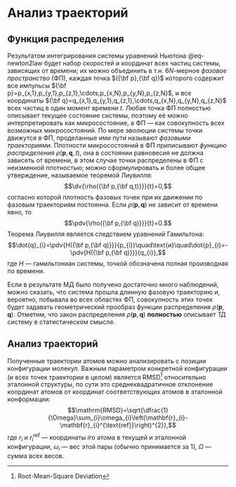 # Анализ траекторий

## Функция распределения

Результатом интегрирования системы уравнений Ньютона @eq-newton2law будет набор скоростей и координат всех частиц системы, зависящих от времени; их можно объединить в т.н. $6N$-мерное *фазовое пространство* (ФП), каждая точка $({\bf p},{\bf q})$ которого содержит все импульсы
${\bf p}=p_{x,1},p_{y,1},p_{z,1},\cdots,p_{x,N},p_{y,N},p_{z,N}$, и все координаты ${\bf q}=q_{x,1},q_{y,1},q_{z,1},\cdots,q_{x,N},q_{y,N},q_{z,N}$ всех частиц в один момент времени $t$. Любая точка ФП полностью описывает текущее состояние системы, поэтому её можно интерпретировать как микросостояние, а ФП --- как совокупность всех возможных микросостояний.
По мере эволюции системы точки движутся в ФП, проделанные ими пути называют *фазовыми траекториями*. Плотности микросостояний в ФП
приписывают *функцию распределения* $\rho(\mathbf{p},\mathbf{q},t)$, она в состоянии равновесия не должна зависеть от времени, в этом случае точки распределены в ФП с неизменной плотностью; можно сформулировать и более общее утверждение, называемое теоремой Лиувилля:
$$\dv{\rho({\bf p,{\bf q,t)}}}{t}=0,$$ согласно которой плотность фазовых точек при их движении по фазовым траекториям постоянна. Если
$\rho(\mathbf{p},\mathbf{q})$ не зависит от времени явно, то
$$\pdv{\rho({\bf p,{\bf q)}}}{t}=0.$$ Теорема Лиувилля является следствием уравнений Гамильтона:
$$\dot{q}_{i}=\pdv{H({\bf p,{\bf q)}}}{p_{i}}\quad\text{и}\quad\dot{p}_{i}=-\pdv{H({\bf p,{\bf q)}}}{q_{i}},$$
где $H$ --- гамильтониан системы, точкой обозначена полная производная по времени.

Если в результате МД было получено достаточно много наблюдений, можно сказать, что система прошла длинную фазовую траекторию и, вероятно, побывала во всех областях ФП, совокупность этих точек будет задавать геометрический прообраз функции распределения $\rho(\mathbf{p},\mathbf{q})$. Отметим, что закон распределения $\rho(\mathbf{p},\mathbf{q})$ **полностью** описывает ТД систему в статистическом смысле.

## Анализ траекторий

Полученные траектории атомов можно анализировать с позиции конфигурации молекул. Важным параметром конкретной конфигурации (и всех точек траектории в целом) является RMSD^[Root-Mean-Square Deviation] относительно эталонной структуры, по сути это среднеквадратичное отклонение координат атомов от координат соответствующих атомов в эталонной конформации:
$$\mathrm{RMSD}=\sqrt{\dfrac{1}{\Omega}\sum_{i}\omega_{i}\left(\mathbf{r}_{i}-\mathbf{r}_{i}^{\text{ref}}\right)^{2}},$$
где $r_{i}$ и $r_{i}^{\text{ref}}$ --- координаты $i$го атома в текущей и эталонной конфигурации, $\omega_{i}$ --- вес этой пары (обычно принимается за 1), $\Omega$ --- сумма всех весов.
